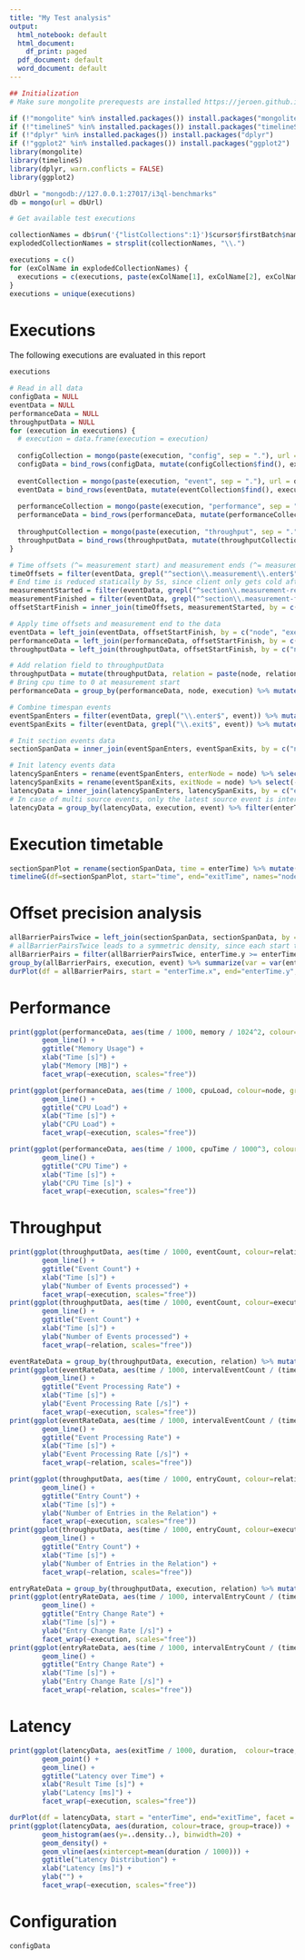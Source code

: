 ```yaml
---
title: "My Test analysis"
output:
  html_notebook: default
  html_document:
    df_print: paged
  pdf_document: default
  word_document: default
---
```



```r
## Initialization
# Make sure mongolite prerequests are installed https://jeroen.github.io/mongolite/index.html#requirements-linux-mac

if (!"mongolite" %in% installed.packages()) install.packages("mongolite")
if (!"timelineS" %in% installed.packages()) install.packages("timelineS")
if (!"dplyr" %in% installed.packages()) install.packages("dplyr")
if (!"ggplot2" %in% installed.packages()) install.packages("ggplot2")
library(mongolite)
library(timelineS)
library(dplyr, warn.conflicts = FALSE)
library(ggplot2)

dbUrl = "mongodb://127.0.0.1:27017/i3ql-benchmarks"
db = mongo(url = dbUrl)

# Get available test executions

collectionNames = db$run('{"listCollections":1}')$cursor$firstBatch$name
explodedCollectionNames = strsplit(collectionNames, "\\.")

executions = c()
for (exColName in explodedCollectionNames) {
  executions = c(executions, paste(exColName[1], exColName[2], exColName[3], sep = "."))
}
executions = unique(executions)
```

# Executions

The following executions are evaluated in this report

```r
executions
```

```r
# Read in all data
configData = NULL
eventData = NULL
performanceData = NULL
throughputData = NULL
for (execution in executions) {
  # execution = data.frame(execution = execution)
  
  configCollection = mongo(paste(execution, "config", sep = "."), url = dbUrl)
  configData = bind_rows(configData, mutate(configCollection$find(), execution))
  
  eventCollection = mongo(paste(execution, "event", sep = "."), url = dbUrl)
  eventData = bind_rows(eventData, mutate(eventCollection$find(), execution))
  
  performanceCollection = mongo(paste(execution, "performance", sep = "."), url = dbUrl)
  performanceData = bind_rows(performanceData, mutate(performanceCollection$find(), execution))
  
  throughputCollection = mongo(paste(execution, "throughput", sep = "."), url = dbUrl)
  throughputData = bind_rows(throughputData, mutate(throughputCollection$find(), execution))
}

# Time offsets (^= measurement start) and measurement ends (^= measurement finished) per execution and node
timeOffsets = filter(eventData, grepl("^section\\.measurement\\.enter$", event)) %>% group_by(node, execution) %>% summarize(timeOffset = median(time)) %>% ungroup
# End time is reduced statically by 5s, since client only gets cold after for min 5s seconds nothing happened (real end might be even up to 5 seconds earlier)
measurementStarted = filter(eventData, grepl("^section\\.measurement-recording\\.enter$", event)) %>% group_by(node, execution) %>% summarize(timeStarted = min(time)) %>% ungroup
measurementFinished = filter(eventData, grepl("^section\\.measurement-finished\\.enter$", event)) %>% group_by(node, execution) %>% summarize(timeFinished = median(time) - 4000) %>% ungroup
offsetStartFinish = inner_join(timeOffsets, measurementStarted, by = c("node", "execution")) %>% inner_join(measurementFinished, by = c("node", "execution"))

# Apply time offsets and measurement end to the data
eventData = left_join(eventData, offsetStartFinish, by = c("node", "execution")) %>% mutate(time = time - timeOffset) %>% arrange(time)
performanceData = left_join(performanceData, offsetStartFinish, by = c("node", "execution")) %>% filter(time >= timeStarted & time <= timeFinished) %>% mutate(time = time - timeOffset) %>% arrange(time)
throughputData = left_join(throughputData, offsetStartFinish, by = c("node", "execution")) %>% filter(time >= timeStarted & time <= timeFinished) %>% mutate(time = time - timeOffset) %>% arrange(time)

# Add relation field to throughputData
throughputData = mutate(throughputData, relation = paste(node, relationName, sep="#"))
# Bring cpu time to 0 at measurement start
performanceData = group_by(performanceData, node, execution) %>% mutate(cpuTime = cpuTime - min(cpuTime)) %>% ungroup

# Combine timespan events
eventSpanEnters = filter(eventData, grepl("\\.enter$", event)) %>% mutate(event = sub("\\.enter$", "", event)) %>% rename(enterTime = time)
eventSpanExits = filter(eventData, grepl("\\.exit$", event)) %>% mutate(event = sub("\\.exit$", "", event)) %>% rename(exitTime = time)

# Init section events data
sectionSpanData = inner_join(eventSpanEnters, eventSpanExits, by = c("node", "execution", "event", "timeOffset")) %>% mutate(duration = exitTime - enterTime) %>% filter(grepl("^section\\.", event))

# Init latency events data
latencySpanEnters = rename(eventSpanEnters, enterNode = node) %>% select(-timeOffset, -timeStarted, -timeFinished) %>% filter(grepl("^latency\\.", event))
latencySpanExits = rename(eventSpanExits, exitNode = node) %>% select(-timeOffset, -timeStarted, -timeFinished) %>% filter(grepl("^latency\\.", event))
latencyData = inner_join(latencySpanEnters, latencySpanExits, by = c("execution", "event")) %>% mutate(duration = exitTime - enterTime)
# In case of multi source events, only the latest source event is interesting, since it blocked all previous ones
latencyData = group_by(latencyData, execution, event) %>% filter(enterTime == max(enterTime)) %>% ungroup %>% mutate(trace = sub("^.*\\.", "", event))
```

# Execution timetable

```R
sectionSpanPlot = rename(sectionSpanData, time = enterTime) %>% mutate(benchmark = sub("\\.[^.]*\\.[^.]*$", "", execution), execution = sub("[^.]*\\.", "", execution), time = time / 1000, exitTime = exitTime / 1000)
timelineG(df=sectionSpanPlot, start="time", end="exitTime", names="node", phase="event", group1 = "execution", group2 = "benchmark")
```

# Offset precision analysis

```R
allBarrierPairsTwice = left_join(sectionSpanData, sectionSpanData, by = c("execution", "event")) %>% filter(node.x != node.y) %>% distinct
# allBarrierPairsTwice leads to a symmetric density, since each start time difference occurs once positive and once negative
allBarrierPairs = filter(allBarrierPairsTwice, enterTime.y >= enterTime.x)
group_by(allBarrierPairs, execution, event) %>% summarize(var = var(enterTime.y - enterTime.x), mean = mean(enterTime.y - enterTime.x), sd = sd(enterTime.y - enterTime.x)) %>% ungroup
durPlot(df = allBarrierPairs, start = "enterTime.x", end="enterTime.y", facet = TRUE, plot_type = "density", group = "execution", title = TRUE, title_density = "Section enter delay distribution")
```

# Performance

```R
print(ggplot(performanceData, aes(time / 1000, memory / 1024^2, colour=node, group=node)) +
        geom_line() +
        ggtitle("Memory Usage") +
        xlab("Time [s]") + 
        ylab("Memory [MB]") +
        facet_wrap(~execution, scales="free"))
```

```R
print(ggplot(performanceData, aes(time / 1000, cpuLoad, colour=node, group=node)) +
        geom_line() +
        ggtitle("CPU Load") +
        xlab("Time [s]") +
        ylab("CPU Load") +
        facet_wrap(~execution, scales="free"))
```

```R
print(ggplot(performanceData, aes(time / 1000, cpuTime / 1000^3, colour=node, group=node)) +
        geom_line() +
        ggtitle("CPU Time") +
        xlab("Time [s]") +
        ylab("CPU Time [s]") +
        facet_wrap(~execution, scales="free"))
```

# Throughput

```R
print(ggplot(throughputData, aes(time / 1000, eventCount, colour=relation, group=relation)) +
        geom_line() +
        ggtitle("Event Count") +
        xlab("Time [s]") + 
        ylab("Number of Events processed") +
        facet_wrap(~execution, scales="free"))
print(ggplot(throughputData, aes(time / 1000, eventCount, colour=execution, group=execution)) +
        geom_line() +
        ggtitle("Event Count") +
        xlab("Time [s]") + 
        ylab("Number of Events processed") +
        facet_wrap(~relation, scales="free"))
```

```R
eventRateData = group_by(throughputData, execution, relation) %>% mutate(timeSpan = time - lag(time), intervalEventCount = eventCount - lag(eventCount)) %>% filter(!is.na(timeSpan))
print(ggplot(eventRateData, aes(time / 1000, intervalEventCount / (timeSpan / 1000),  colour=relation, group=relation)) +
        geom_line() +
        ggtitle("Event Processing Rate") +
        xlab("Time [s]") + 
        ylab("Event Processing Rate [/s]") +
        facet_wrap(~execution, scales="free"))
print(ggplot(eventRateData, aes(time / 1000, intervalEventCount / (timeSpan / 1000),  colour=execution, group=execution)) +
        geom_line() +
        ggtitle("Event Processing Rate") +
        xlab("Time [s]") + 
        ylab("Event Processing Rate [/s]") +
        facet_wrap(~relation, scales="free"))
```

```R
print(ggplot(throughputData, aes(time / 1000, entryCount, colour=relation, group=relation)) +
        geom_line() +
        ggtitle("Entry Count") +
        xlab("Time [s]") + 
        ylab("Number of Entries in the Relation") +
        facet_wrap(~execution, scales="free"))
print(ggplot(throughputData, aes(time / 1000, entryCount, colour=execution, group=execution)) +
        geom_line() +
        ggtitle("Entry Count") +
        xlab("Time [s]") + 
        ylab("Number of Entries in the Relation") +
        facet_wrap(~relation, scales="free"))
```

```R
entryRateData = group_by(throughputData, execution, relation) %>% mutate(timeSpan = time - lag(time), intervalEntryCount = entryCount - lag(entryCount)) %>% filter(!is.na(timeSpan))
print(ggplot(entryRateData, aes(time / 1000, intervalEntryCount / (timeSpan / 1000),  colour=relation, group=relation)) +
        geom_line() +
        ggtitle("Entry Change Rate") +
        xlab("Time [s]") + 
        ylab("Entry Change Rate [/s]") +
        facet_wrap(~execution, scales="free"))
print(ggplot(entryRateData, aes(time / 1000, intervalEntryCount / (timeSpan / 1000),  colour=execution, group=execution)) +
        geom_line() +
        ggtitle("Entry Change Rate") +
        xlab("Time [s]") + 
        ylab("Entry Change Rate [/s]") +
        facet_wrap(~relation, scales="free"))
```

# Latency

```R
print(ggplot(latencyData, aes(exitTime / 1000, duration,  colour=trace, group=trace)) +
        geom_point() +
        geom_line() +
        ggtitle("Latency over Time") +
        xlab("Result Time [s]") + 
        ylab("Latency [ms]") +
        facet_wrap(~execution, scales="free"))
```

```R
durPlot(df = latencyData, start = "enterTime", end="exitTime", facet = TRUE, plot_type = "density", group = "execution", title = TRUE, title_density = "Latency Distribution")
print(ggplot(latencyData, aes(duration, colour=trace, group=trace)) +
        geom_histogram(aes(y=..density..), binwidth=20) +
        geom_density() +
        geom_vline(aes(xintercept=mean(duration / 1000))) +
        ggtitle("Latency Distribution") +
        xlab("Latency [ms]") + 
        ylab("") +
        facet_wrap(~execution, scales="free"))
```

# Configuration

```R
configData
```